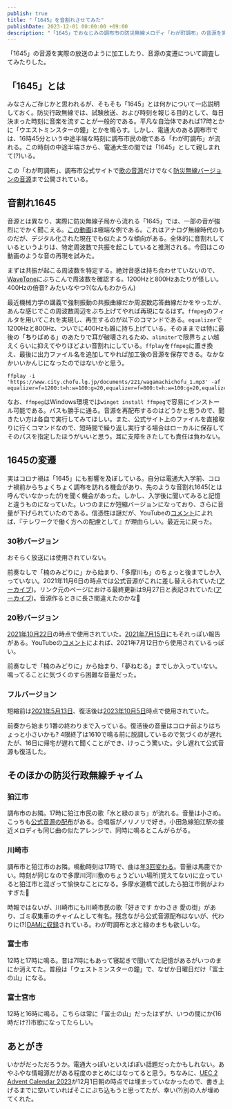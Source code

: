 ```yaml
---
publish: true
title: "「1645」を音割れさせてみた"
publishDate: 2023-12-01 00:00:00 +09:00
description: "「1645」でおなじみの調布市の防災無線メロディ「わが町調布」の音源を実際の放送のように加工したり、音源の変遷について調査してみたりした話。"
---
```


「1645」の音源を実際の放送のように加工したり、音源の変遷について調査してみたりした。

## 「1645」とは

みなさんご存じかと思われるが、そもそも「1645」とは何かについて一応説明しておく。防災行政無線では、試験放送、および時刻を報じる目的として、毎日決まった時刻に音楽を流すことが一般的である。平凡な自治体であれば17時とかに「ウエストミンスターの鐘」とかを鳴らす。しかし、電通大のある調布市では、16時45分という中途半端な時刻に調布市民の歌である「わが町調布」が流れる。この時刻の中途半端さから、電通大生の間では「1645」として親しまれて(?)いる。

この「わが町調布」、調布市公式サイトで[歌の音源](https://www.city.chofu.lg.jp/010040/p003146.html)だけでなく[防災無線バージョンの音源](https://www.city.chofu.lg.jp/020090/p013076.html)まで公開されている。

<OGPCard url="https://www.city.chofu.lg.jp/020090/p013076.html"/>

## 音割れ1645

音源とは異なり、実際に防災無線子局から流れる「1645」では、一部の音が強烈にでかく聞こえる。[この動画](https://www.youtube.com/watch?v=XrGAv7bUnyE)は極端な例である。これはアナログ無線時代のものだが、デジタル化された現在でも似たような傾向がある。全体的に音割れしているというよりは、特定周波数で共振を起こしていると推測される。今回はこの動画のような音の再現を試みた。

<OGPCard url="https://www.youtube.com/watch?v=XrGAv7bUnyE" />

まずは共振が起こる周波数を特定する。絶対音感は持ち合わせていないので、[WaveTone](https://ackiesound.ifdef.jp/download.html#wt)にぶちこんで周波数を確認する。1200Hzと800Hzあたりが怪しい。400Hzの倍音? みたいなやつ?(なんもわからん)

最近機械力学の講義で強制振動の共振曲線だか周波数応答曲線だかをやったが、あんな感じでこの周波数周辺をぶち上げてやれば再現になるはず。`ffmpeg`のフィルタを用いてこれを実現し、再生するのが以下のコマンドである。`equalizer`で1200Hzと800Hz、ついでに400Hzも雑に持ち上げている。そのままでは特に最後の「**ち**りばめる」のあたりで耳が破壊されるため、`alimiter`で限界ちょい越えくらいに抑えてやりほどよい音割れにしている。`ffplay`を`ffmpeg`に置き換え、最後に出力ファイル名を追加してやれば加工後の音源を保存できる。なかなかいいかんじになったのではないかと思う。

```
ffplay -i 'https://www.city.chofu.lg.jp/documents/221/wagamachichofu_1.mp3' -af equalizer=f=1200:t=h:w=100:g=20,equalizer=f=800:t=h:w=100:g=20,equalizer=f=400:t=h:w=100:g=10,alimiter=level_in=0.9:level_out=1.1
```

なお、`ffmpeg`はWindows環境では`winget install ffmpeg`で容易にインストール可能である。パスも勝手に通る。音源を再配布するのはどうかと思うので、聞きたい方は各自で実行してみてほしい。また、公式サイト上のファイルを直接取りに行くコマンドなので、短時間で繰り返し実行する場合はローカルに保存してそのパスを指定したほうがいいと思う。耳に支障をきたしても責任は負わない。

## 1645の変遷

実はコロナ禍は「1645」にも影響を及ぼしている。自分は電通大入学前、コロナ禍前からちょくちょく調布を訪れる機会があり、先のような音割れ1645(とは呼んでいなかったが)を聞く機会があった。しかし、入学後に聞いてみると記憶と違うものになっていた。いつのまにか短縮バージョンになっており、さらに音量が下げられていたのである。信憑性は謎だが、YouTubeの[コメント](https://www.youtube.com/watch?v=06I6gvmeToo)によれば、『テレワークで働く方への配慮として』が理由らしい。最近元に戻った。

### 30秒バージョン

おそらく放送には使用されていない。

前奏なしで「楠のみどりに」から始まり、「多摩川も」のちょっと後までしか入っていない。2021年11月6日の時点では公式音源がこれに差し替えられていた([アーカイブ](https://www.city.chofu.tokyo.jp/www/contents/1361495751275/files/wagamachichofu.mp3))。リンク元のページにおける最終更新は9月27日と表記されていた([アーカイブ](http://web.archive.org/web/20211123054013/https://www.city.chofu.tokyo.jp/www/contents/1361495751275/index.html))。音源作るときに長さ間違えたのかな🤔

### 20秒バージョン

[2021年10月22日](https://www.youtube.com/watch?v=-TdoFTZQtbk)の時点で使用されていた。[2021年7月15日](https://twitter.com/Chikuwa2_UEC21/status/1415578370775994368)にもそれっぽい報告がある。YouTubeの[コメント](https://www.youtube.com/watch?v=pPcoeiwo85M)によれば、2021年7月12日から使用されているっぽい。

前奏なしで「楠のみどりに」から始まり、「夢ねむる」までしか入っていない。鳴ってることに気づくのすら困難な音量だった。

### フルバージョン

短縮前は[2021年5月13日](https://www.youtube.com/watch?v=06I6gvmeToo)、復活後は[2023年10月5日](https://twitter.com/raygo_math/status/1709837381283803294)時点で使用されていた。

前奏から始まり1番の終わりまで入っている。復活後の音量はコロナ前よりはちょっと小さいかも? 4限終了は1610で鳴る前に脱調しているので気づくのが遅れたが、16日に帰宅が遅れて聞くことができ、けっこう驚いた。少し遅れて公式音源も復活した。

<Tweet id="1713823726679273501" />
<Tweet id="1715278137859486046" hideThread/>

## そのほかの防災行政無線チャイム

### 狛江市

調布市のお隣。17時に狛江市民の歌「水と緑のまち」が流れる。音量は小さめ。こっちも[公式音源の配布](https://www.city.komae.tokyo.jp/index.cfm/46,63352,353,2696,html)がある。合唱版がノリノリで好き。小田急線狛江駅の接近メロディも同じ曲の似たアレンジで、同時に鳴るとこんがらがる。

### 川崎市

調布市と狛江市のお隣。鳴動時刻は17時で、曲は[年3回変わる](https://www.city.kawasaki.jp/templates/faq/601/0000011700.html)。音量は馬鹿でかい。時刻が同じなので多摩川河川敷のちょうどいい場所(覚えてない)に立っていると狛江市と混ざって愉快なことになる。多摩水道橋で試したら狛江市側がよわすぎた🥺

<Tweet id="1714238839810846785" />

時報ではないが、川崎市にも川崎市民の歌「好きです かわさき 愛の街」があり、ゴミ収集車のチャイムとして有名。残念ながら公式音源配布はないが、代わりに(?)[DAMに収録](https://www.clubdam.com/karaokesearch/songleaf.html?requestNo=1810-19)されている。わが町調布と水と緑のまちも欲しいな。

### 富士市

12時と17時に鳴る。昔は7時にもあって寝起きで聞いてた記憶があるがいつのまにか消えてた。普段は「ウェストミンスターの鐘」で、なぜか日曜日だけ「富士の山」になる。

### 富士宮市

12時と16時に鳴る。こちらは常に「富士の山」だったはずが、いつの間にか(16時だけ?)市歌になってたらしい。

## あとがき

いかがだっただろうか。電通大っぽいといえばぽい話題だったかもしれない。あやふやな情報源だがある程度のまとめにはなってると思う。ちなみに、[UEC 2 Advent Calendar 2023](https://adventar.org/calendars/8704)が12月1日朝の時点では埋まっていなかったので、書き上げるまでに空いていればそこにぶち込もうと思ってたが、幸い(?)別の人が埋めてくれた。

<OGPCard url="https://adventar.org/calendars/8704" />